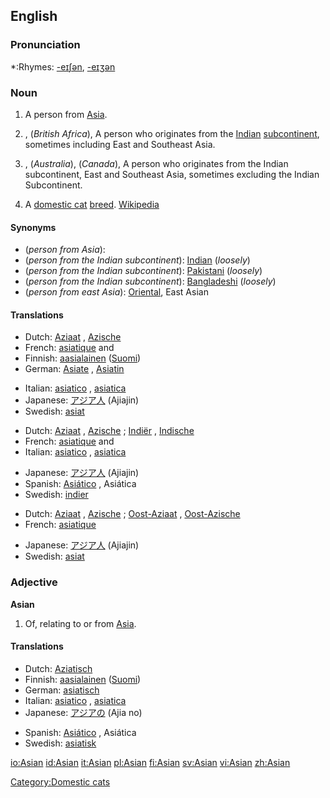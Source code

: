 ==English==
{{wikipediaAlt|Asian people}}
===Pronunciation===
*:Rhymes: [[Rhymes:English:-eɪʃǝn|-eɪʃǝn]], [[Rhymes:English:-eɪʒən|-eɪʒən]]

===Noun===
{{en-noun}}

# A person from [[Asia]].
# {{UK}}, (''British Africa''), A person who originates from the [[Indian]] [[subcontinent]], sometimes including East and Southeast Asia.
# {{US}}, (''Australia''), (''Canada''),  A person who originates from the Indian subcontinent, East and Southeast Asia, sometimes excluding the Indian Subcontinent.
# A [[domestic cat]] [[breed]]. [[w:Asian (cat)|Wikipedia]]

====Synonyms====
*(''person from Asia''):
*(''person from the Indian subcontinent''): [[Indian]] (''loosely'')
*(''person from the Indian subcontinent''): [[Pakistani]] (''loosely'')
*(''person from the Indian subcontinent''): [[Bangladeshi]] (''loosely'')
*(''person from east Asia''): [[Oriental]], East Asian

====Translations====

{{trans-top|person from Asia}}
*Dutch: [[Aziaat]] {{m}}, [[Azische]] {{f}}
*French: [[asiatique]] {{m}} and {{f}}
*Finnish: [[aasialainen]] ([[:fi:aasialainen|Suomi]])
*German: [[Asiate]] {{m}}, [[Asiatin]] {{f}}
{{trans-mid}}
*Italian: [[asiatico]] {{m}}, [[asiatica]] {{f}}
*Japanese: [[アジア人]] (Ajiajin)
*Swedish: [[asiat]] {{c}}
{{trans-bottom}}

{{trans-top|person from or descended from people from the Indian sub-continent}}
*Dutch: [[Aziaat]] {{m}}, [[Azische]] {{f}}; [[Indiër]] {{m}}, [[Indische]] {{f}}
*French: [[asiatique]] {{m}} and {{f}}
*Italian: [[asiatico]] {{m}}, [[asiatica]] {{f}}
{{trans-mid}}
*Japanese: [[アジア人]] (Ajiajin)
*Spanish: [[Asiático]] {{m}}, Asiática {{f}}
*Swedish: [[indier]] {{c}}
{{trans-bottom}}

{{trans-top|person from or descended from people from east Asia}}
*Dutch: [[Aziaat]] {{m}}, [[Azische]] {{f}}; [[Oost-Aziaat]] {{m}}, [[Oost-Azische]] {{f}}
*French: [[asiatique]]
{{trans-mid}}
*Japanese: [[アジア人]] (Ajiajin)
*Swedish: [[asiat]] {{c}}
{{trans-bottom}}

===Adjective===
'''Asian'''

# Of, relating to or from [[Asia]].

====Translations====
{{top}}
*Dutch: [[Aziatisch]]
*Finnish: [[aasialainen]] ([[:fi:aasialainen|Suomi]])
*German: [[asiatisch]]
*Italian: [[asiatico]] {{m}}, [[asiatica]] {{f}}
*Japanese: [[アジア]]の (Ajia no)
{{mid}}
*Spanish: [[Asiático]] {{m}}, Asiática {{f}}
*Swedish: [[asiatisk]]
{{bottom}}

[[Category:Domestic cats]]

[[io:Asian]]
[[id:Asian]]
[[it:Asian]]
[[pl:Asian]]
[[fi:Asian]]
[[sv:Asian]]
[[vi:Asian]]
[[zh:Asian]]